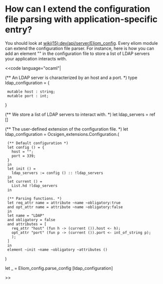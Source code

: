 =How can I extend the configuration file parsing with application-specific entry?=

You should look at [[wiki(15):dev/api/server/Eliom_config]].
Every eliom module
can extend the configuration file parser. For instance, here is how you can
add an element "<ldap>"
in the configuration file to store a list of LDAP servers your application
interacts with.


<<code language="ocaml"|

(** An LDAP server is characterized by an host and a port. *)
type ldap_configuration = {
  mutable host : string;
  mutable port : int;
}


(** We store a list of LDAP servers to interact with. *)
let ldap_servers = ref []

(** The user-defined extension of the configuration file. *)
let ldap_configuration = Ocsigen_extensions.Configuration.(
  (** Default configuration *)
  let config () = {
    host = "";
    port = 339;
  }
  in
  let init () =
    ldap_servers := config () :: !ldap_servers
  in
  let current () =
    List.hd !ldap_servers
  in

  (** Parsing functions. *)
  let req_attr name = attribute ~name ~obligatory:true
  and opt_attr name = attribute ~name ~obligatory:false
  in
  let name = "LDAP"
  and obligatory = false
  and attributes = [
    req_attr "host" (fun h -> (current ()).host <- h);
    opt_attr "port" (fun p -> (current ()).port <- int_of_string p);
    );
  ]
  in
  element ~init ~name ~obligatory ~attributes ()
)

let _ = Eliom_config.parse_config [ldap_configuration]

>>
